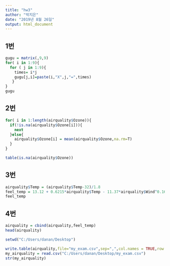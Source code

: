 ---
title: "hw3"
author: "박지은"
date: "2019년 8월 26일"
output: html_document
---


## 1번
```{r}
gugu = matrix(,9,9)
for( i in 1:9){
  for ( j in 1:9){
    times= i*j
    gugu[j,i]=paste(i,"X",j,"=",times)
   }
}
gugu
```

## 2번
```{r}
for( i in 1:length(airquality$Ozone)){
  if(!is.na(airquality$Ozone[i])){
    next
  }else{
    airquality$Ozone[i] = mean(airquality$Ozone,na.rm=T)
  }
}

table(is.na(airquality$Ozone))
```

## 3번 
```{r}
airquality$Temp = (airquality$Temp-32)/1.8
feel_temp = 13.12 + 0.6215*airquality$Temp - 11.37*airquality$Wind^0.16 + 0.3965*airquality$Wind^0.16*airquality$Temp
feel_temp
```

## 4번 
```{r}
airquality = cbind(airquality,feel_temp)
head(airquality)

setwd("C:/Users/danan/Desktop")

write.table(airquality,file="my_exam.csv",sep=",",col.names = TRUE,row.names=FALSE)
my_airquality = read.csv("C:/Users/danan/Desktop/my_exam.csv")
str(my_airquality)
```
